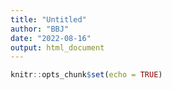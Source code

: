 ```yaml
---
title: "Untitled"
author: "BBJ"
date: "2022-08-16"
output: html_document
---
```


```r
knitr::opts_chunk$set(echo = TRUE)
```


```r

```

